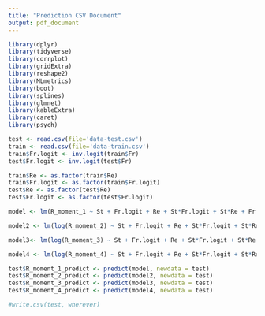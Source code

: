 ```yaml
---
title: "Prediction CSV Document"
output: pdf_document
---
```


```r
library(dplyr)
library(tidyverse)
library(corrplot)
library(gridExtra)
library(reshape2)
library(MLmetrics)
library(boot)
library(splines)
library(glmnet)
library(kableExtra)
library(caret)
library(psych)
```

```r
test <- read.csv(file='data-test.csv')
train <- read.csv(file='data-train.csv')
train$Fr.logit <- inv.logit(train$Fr)
test$Fr.logit <- inv.logit(test$Fr)

train$Re <- as.factor(train$Re)
train$Fr.logit <- as.factor(train$Fr.logit)
test$Re <- as.factor(test$Re)
test$Fr.logit <- as.factor(test$Fr.logit)
```

```r
model <- lm(R_moment_1 ~ St + Fr.logit + Re + St*Fr.logit + St*Re + Fr.logit*Re , data = train)

model2 <- lm(log(R_moment_2) ~ St + Fr.logit + Re + St*Fr.logit + St*Re + Fr.logit*Re , data = train)

model3<- lm(log(R_moment_3) ~ St + Fr.logit + Re + St*Fr.logit + St*Re + Fr.logit*Re , data = train)

model4 <- lm(log(R_moment_4) ~ St + Fr.logit + Re + St*Fr.logit + St*Re + Fr.logit*Re , data = train)

test$R_moment_1_predict <- predict(model, newdata = test)
test$R_moment_2_predict <- predict(model2, newdata = test)
test$R_moment_3_predict <- predict(model3, newdata = test)
test$R_moment_4_predict <- predict(model4, newdata = test)

#write.csv(test, wherever)
```





